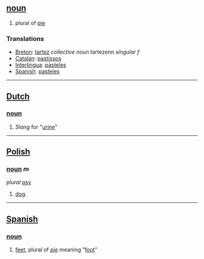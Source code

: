 == [[noun]] ==
# plural of [[pie]]

=== Translations ===
*[[Breton]]: [[tartez]] ''collective noun'' tartezenn ''singular f''
*[[Catalan]]: [[pastissos]]
*[[Interlingua]]: [[pasteles]]
*[[Spanish]]: [[pasteles]]

----

== [[Dutch]] ==
=== [[noun]] ===
# ''Slang'' for "[[urine]]"

----

== [[Polish]] ==
=== [[noun]] ''m''===
''plural'' [[psy]]
# [[dog]].

----

==  [[Spanish]] ==
=== [[noun]] ===
# [[feet]], plural of ''[[pie]]'' meaning "[[foot]]"